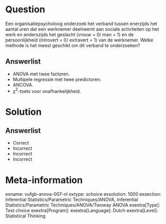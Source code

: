 Question
========

Een organisatiepsycholoog onderzoek het verband tussen enerzijds het aantal uren dat een werknemer deelneemt aan sociale activiteiten op het werk en anderszijds het geslacht (vrouw = 0/ man = 1) en de persoonlijkheid (introvert = 0/ extravert = 1) van de werknemer. Welke methode is het meest geschikt om dit verband te onderzoeken?
  
Answerlist
----------
* ANOVA met twee factoren.
* Multipele regressie met twee predictoren.
* ANCOVA.
* $\chi^{2}$-toets voor onafhankelijkheid.

Solution
========

Answerlist
----------
* Correct
* Incorrect
* Incorrect
* Incorrect

Meta-information
================
exname: vufgb-anova-007-nl
extype: schoice
exsolution: 1000
exsection: Inferential Statistics/Parametric Techniques/ANOVA, Inferential Statistics/Parametric Techniques/ANOVA/Twoway ANOVA
exextra[Type]: Test choice
exextra[Program]: 
exextra[Language]: Dutch
exextra[Level]: Statistical Thinking